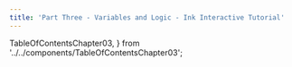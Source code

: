 ---
title: 'Part Three - Variables and Logic - Ink Interactive Tutorial'
---

  TableOfContentsChapter03,
} from '../../components/TableOfContentsChapter03';

<TableOfContentsChapter03 />
